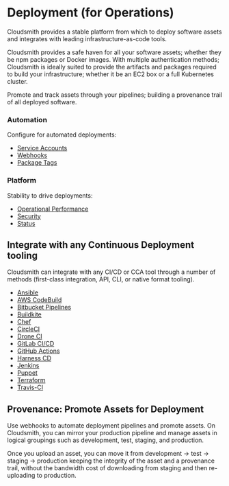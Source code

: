# Deployment (for Operations)

Cloudsmith provides a stable platform from which to deploy software assets and integrates with leading infrastructure-as-code tools.

Cloudsmith provides a safe haven for all your software assets; whether they be npm packages or Docker images. With multiple authentication methods; Cloudsmith is ideally suited to provide the artifacts and packages required to build your infrastructure; whether it be an EC2 box or a full Kubernetes cluster.

Promote and track assets through your pipelines; building a provenance trail of all deployed software.

### Automation

Configure for automated deployments:

- [Service Accounts](/accounts-and-teams/service-accounts)
- [Webhooks](/developer-tools/webhooks)
- [Package Tags](/artifact-management/package-tags)

### Platform

Stability to drive deployments:

- [Operational Performance](https://help.cloudsmith.io/docs/operational-performance)
- [Security](https://trust.cloudsmith.com/)
- [Status](https://status.cloudsmith.com/)

## Integrate with any Continuous Deployment tooling

Cloudsmith can integrate with any CI/CD or CCA tool through a number of methods (first-class integration, API, CLI, or native format tooling).

- [Ansible](/integrations/integrating-with-ansible)
- [AWS CodeBuild](/integrations/integrating-with-aws-codebuild)
- [Bitbucket Pipelines](/integrations/integrating-with-bitbucket-pipelines)
- [Buildkite](/integrations/integrating-with-buildkite)
- [Chef](/integrations/integrating-with-chef) 
- [CircleCI](/integrations/integrating-with-circleci)
- [Drone CI](/integrations/integrating-with-drone-ci)
- [GitLab CI/CD](/integrations/integrating-with-gitlab-cicd)
- [GitHub Actions](/integrations/integrating-with-github-actions)
- [Harness CD](/integrations/integrating-with-harness)
- [Jenkins](/integrations/integrating-with-jenkins)
- [Puppet](/integrations/integrating-with-puppet) 
- [Terraform](/integrations/integrating-with-terraform) 
- [Travis-CI](/integrations/integrating-with-travis-ci)

## Provenance: Promote Assets for Deployment

Use webhooks to automate deployment pipelines and promote assets. On Cloudsmith, you can mirror your production pipeline and manage assets in logical groupings such as development, test, staging, and production.

Once you upload an asset, you can move it from development -> test -> staging -> production keeping the integrity of the asset and a provenance trail, without the bandwidth cost of downloading from staging and then re-uploading to production.
